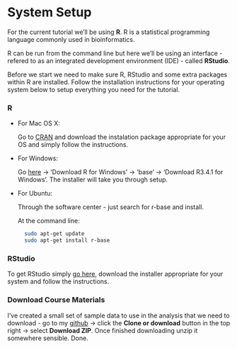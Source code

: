 # System Setup

For the current tutorial we'll be using **R**. R is a statistical programming language commonly used in bioinformatics.

R can be run from the command line but here we'll be using an interface - refered to as an integrated development environment (IDE) - called **RStudio**.

Before we start we need to make sure R, RStudio and some extra packages within R are installed. Follow the installation instructions for your operating system below to setup everything you need for the tutorial. 

### R 

  * For Mac OS X: 

    Go to [CRAN](https://cran.r-project.org/bin/macosx/) and download the instalation package appropriate for your OS and simply follow the instructions.

  * For Windows:

    Go [here](https://cloud.r-project.org/) -> 'Download R for Windows' -> 'base' -> 'Download R3.4.1 for Windows'. The installer will take you through setup. 

  * For Ubuntu:

    Through the software center - just search for r-base and install.

    At the command line:
```bash
  sudo apt-get update
  sudo apt-get install r-base
```

### RStudio

To get RStudio simply [go here](https://www.rstudio.com/products/rstudio/download), download the installer appropriate for your system and follow the instructions.

### Download Course Materials

I've created a small set of sample data to use in the analysis that we need to download - go to my [github](https://github.com/MERobinson/MERobinson.github.io) -> click the **Clone or download** button in the top right -> select **Download ZIP**. Once finished downloading unzip it somewhere sensible. Done.
